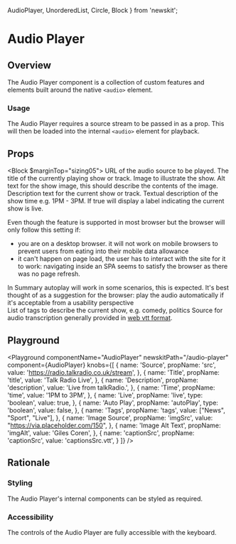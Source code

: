 
  AudioPlayer,
  UnorderedList,
  Circle,
  Block
} from 'newskit';


# Audio Player

## Overview

The Audio Player component is a collection of custom features and elements built around the native `<audio>` element.

### Usage

The Audio Player requires a source stream to be passed in as a prop. This will then be loaded into the internal `<audio>` element for playback.

## Props

<Block $marginTop="sizing05">
  <Prop name="src" type="string" required>
    URL of the audio source to be played.
  </Prop>
  <Prop name="title" type="string" required>
    The title of the currently playing show or track.
  </Prop>
  <Prop name="imgSrc" type="string" required>
    Image to illustrate the show.
  </Prop>
  <Prop name="imgAlt" type="string" required>
     Alt text for the show image, this should describe the contents of the image.
  </Prop>
  <Prop name="description" type="string">
    Description text for the current show or track.
  </Prop>
  <Prop name="time" type="string">
    Textual description of the show time e.g. 1PM - 3PM. 
  </Prop>
  <Prop name="live" type="boolean">
    If true will display a label indicating the current show is live. 
  </Prop>
  <Prop name="autoplay" type="boolean">
    <div>
      Even though the feature is supported in most browser but the browser will only follow this setting if:
    </div>
    <ul>
      <li>you are on a desktop browser. it will not work on mobile browsers to prevent users from eating into their mobile data allowance</li>
      <li>it can't happen on page load, the user has to interact with the site for it to work: navigating inside an SPA seems to satisfy the browser as there was no page refresh.</li>
    </ul>
    <div>
      In Summary autoplay will work in some scenarios, this is expected. It's best thought of as a suggestion for the browser: play the audio automatically if it's acceptable from a usability perspective
    </div>
  </Prop>
  <Prop name="tags" type="Array<string>">
    List of tags to describe the current show, e.g. comedy, politics
  </Prop>
  <Prop name="captionSrc" type="string">
    Source for audio transcription generally provided in <a href='https://developer.mozilla.org/en-US/docs/Web/API/WebVTT_API'>web vtt format</a>.
  </Prop>
</Block>

## Playground

<Playground
  componentName="AudioPlayer"
  newskitPath="/audio-player"
  component={AudioPlayer}
  knobs={[
    {
      name: 'Source',
      propName: 'src',
      value: 'https://radio.talkradio.co.uk/stream',
    },
    {
      name: 'Title',
      propName: 'title',
      value: 'Talk Radio Live',
    },
    {
      name: 'Description',
      propName: 'description',
      value: 'Live from talkRadio.',
    },
    {
      name: 'Time',
      propName: 'time',
      value: '1PM to 3PM',
    },
    {
      name: 'Live',
      propName: 'live',
      type: 'boolean',
      value: true,
    },
    {
      name: 'Auto Play',
      propName: 'autoPlay',
      type: 'boolean',
      value: false,
    },
    {
      name: 'Tags',
      propName: 'tags',
      value: ["News", "Sport", "Live"],
    },
    {
      name: 'Image Source',
      propName: 'imgSrc',
      value: "https://via.placeholder.com/150",
    },
    {
      name: 'Image Alt Text',
      propName: 'imgAlt',
      value: 'Giles Coren',
    },
    {
      name: 'captionSrc',
      propName: 'captionSrc',
      value: 'captionsSrc.vtt',
    }
  ]}
/>

## Rationale

### Styling

The Audio Player's internal components can be styled as required.

### Accessibility

The controls of the Audio Player are fully accessible with the keyboard.
